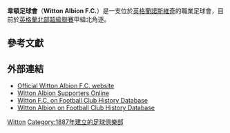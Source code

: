 {{noteTA|G1=足球
|1=zh-hans:诺斯维奇; zh-hk:諾夫維治; zh-tw:諾斯維奇;
}}
{{Infobox football club
| clubname   = 韋頓
| image      = <!-- 檔案不存在 [[Image:Wittonalbionfc.png|160px]] ，可從英文維基百科取得 -->
| fullname   = Witton Albion Football Club
| nickname   = Albion, The Albs
| founded    = {{start date and age|df=yes|1887}}
| ground     = [[諾斯維奇|諾斯維奇]][[Wincham_Park|Wincham Park]]
| capacity   = 4,813 (600 seated)<ref>{{Cite web |url=http://www.fc-utd.co.uk/m_oppgrounds4.php?venue=78 |title=Wincham Park ground capacity |accessdate=2015-08-05 |archive-date=2017-06-20 |archive-url=https://web.archive.org/web/20170620084244/http://www.fc-utd.co.uk/m_oppgrounds4.php?venue=78 |dead-url=no }}</ref><ref>[http://www.talkaboutsport.co.uk/sports_grounds/Wincham_Park/ Wincham Park | Northwich Victoria FC | Vics<!-- Bot generated title -->] {{webarchive|url=https://web.archive.org/web/20071008033753/http://www.talkaboutsport.co.uk/sports_grounds/Wincham_Park/ |date=2007-10-08 }}</ref><ref>{{cite web |url=http://www.napit.co.uk/viewus/infobank/football/northern-premier-league/witton-albion.php |title=存档副本 |accessdate=2008-11-09  |deadurl=yes |archiveurl=https://web.archive.org/web/20081210063953/http://www.napit.co.uk/viewus/infobank/football/northern-premier-league/witton-albion.php |archivedate=2008-12-10 }}</ref>
| chairman   = Mark Harris
| manager    = Scott Dundas
| league   = {{English football updater|WittonAl}}
| season   = {{English football updater|WittonAl2}}
| position = {{English football updater|WittonAl3}}
| pattern_la1=_whiteshoulders|pattern_b1=_whitestripes|pattern_ra1=_whiteshoulders
| leftarm1=FF0000|body1=FF0000|rightarm1=FF0000|shorts1=0000FF|socks1=FF0000
| pattern_la2=|pattern_b2=|pattern_ra2=
| leftarm2=FF9819|body2=FF9819|rightarm2=FF9819|shorts2=FF9819|socks2=FF9819
}}
'''韋頓足球會'''（'''Witton Albion F.C.'''）是一支位於[[英格蘭|英格蘭]][[諾斯維奇|諾斯維奇]]的職業足球會，目前於[[英格蘭北部超級聯賽|英格蘭北部超級聯賽]]甲組北角逐。

==參考文獻==
{{reflist}}

==外部連結==
{{portal|Cheshire}}
*[http://www.wittonalbion.com Official Witton Albion F.C. website] {{Wayback|url=http://www.wittonalbion.com/ |date=20170419115945 }}
*[http://www.wittonalbion.co.uk Witton Albion Supporters Online] {{Wayback|url=http://www.wittonalbion.co.uk/ |date=20191128150154 }}
*[http://www.fchd.info/WITTON.HTM Witton F.C. on Football Club History Database] {{Wayback|url=http://www.fchd.info/WITTON.HTM |date=20140816165646 }}
*[http://www.fchd.info/WITTONA.HTM Witton Albion on Football Club History Database] {{Wayback|url=http://www.fchd.info/WITTONA.HTM |date=20160114091514 }}

[[Category:柴郡足球會|Witton]]
[[Category:1887年建立的足球俱樂部|Category:1887年建立的足球俱樂部]]